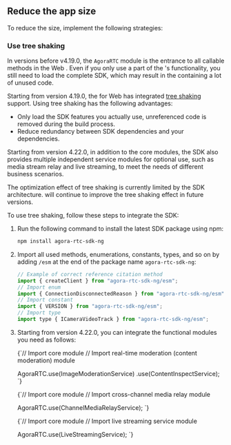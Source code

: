 <PlatformWrapper platform="web">

## Reduce the app size

To reduce the <Vpl k="CLIENT" /> size, implement the following strategies:

### Use tree shaking

In versions before v4.19.0, the `AgoraRTC` module is the entrance to all callable methods in the Web <Vg k="VSDK" />. Even if you only use a part of the <Vg k="VSDK" />'s functionality, you still need to load the complete SDK, which may result in the <Vpl k="CLIENT" /> containing a lot of unused code.

Starting from version 4.19.0, the <Vg k="VSDK" /> for Web has integrated [tree shaking](https://webpack.js.org/guides/tree-shaking/) support. Using tree shaking has the following advantages:

- Only load the SDK features you actually use, unreferenced code is removed during the build process.
- Reduce redundancy between SDK dependencies and your <Vpl k="CLIENT" /> dependencies.

Starting from version 4.22.0, in addition to the core modules, the SDK also provides multiple independent service modules for optional use, such as media stream relay and live streaming, to meet the needs of different business scenarios.

<Admonition type="info">
The optimization effect of tree shaking is currently limited by the SDK architecture. <Vg k="COMPANY" /> will continue to improve the tree shaking effect in future versions.
</Admonition>

To use tree shaking, follow these steps to integrate the SDK: 

1. Run the following command to install the latest SDK package using npm:

    ```bash
    npm install agora-rtc-sdk-ng
    ```

1. Import all used methods, enumerations, constants, types, and so on by adding `/esm` at the end of the package name `agora-rtc-sdk-ng`:

    ```javascript
    // Example of correct reference citation method
    import { createClient } from "agora-rtc-sdk-ng/esm";
    // Import enum
    import { ConnectionDisconnectedReason } from "agora-rtc-sdk-ng/esm";
    // Import constant
    import { VERSION } from "agora-rtc-sdk-ng/esm";
    // Import type
    import type { ICameraVideoTrack } from "agora-rtc-sdk-ng/esm";
    ```

1. Starting from version 4.22.0, you can integrate the functional modules you need as follows:

    <Tabs>
    <TabItem value="content-moderation" label="Content moderation" default>
    <CodeBlock language="js" showLineNumbers>
    {`// Import core module
    // Import real-time moderation (content moderation) module

    AgoraRTC.use(ImageModerationService)
    .use(ContentInspectService);
    `}
    </CodeBlock>
    </TabItem>

    <TabItem value="relay" label="Channel media relay" default>
    <CodeBlock language="js" showLineNumbers>
    {`// Import core module
    // Import cross-channel media relay module

    AgoraRTC.use(ChannelMediaRelayService);
    `}
    </CodeBlock>
    </TabItem>

    <TabItem value="live" label="Live streaming" default>
    <CodeBlock language="js" showLineNumbers>
    {`// Import core module
    // Import live streaming service module

    AgoraRTC.use(LiveStreamingService);
    `}
    </CodeBlock>
    </TabItem>
    </Tabs>

</PlatformWrapper>
